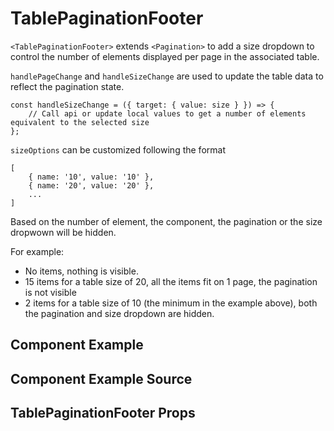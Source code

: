 

# TablePaginationFooter

`<TablePaginationFooter>` extends `<Pagination>` to add a size dropdown to control the number of elements displayed per page in the associated table.

`handlePageChange` and `handleSizeChange` are used to update the table data to reflect the pagination state.

```
const handleSizeChange = ({ target: { value: size } }) => {
    // Call api or update local values to get a number of elements equivalent to the selected size
};
```

`sizeOptions` can be customized following the format

```
[
    { name: '10', value: '10' },
    { name: '20', value: '20' },
    ...
]
```

Based on the number of element, the component, the pagination or the size dropwown will be hidden.

For example:

-   No items, nothing is visible.
-   15 items for a table size of 20, all the items fit on 1 page, the pagination is not visible
-   2 items for a table size of 10 (the minimum in the example above), both the pagination and size dropdown are hidden.

## Component Example

<Canvas of={TablePaginationFooterStories.Default} />

## Component Example Source

<Source of={TablePaginationFooterStories.Default} />

## TablePaginationFooter Props

<ArgsTable of={TablePaginationFooter} />
